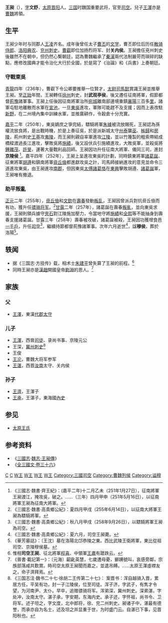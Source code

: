 {{Otheruses|王昶|subject=三國時代的王昶|other=其他時代的王昶}}
'''王昶'''（{{bd|2世紀||259年|}}），[[表字|字]]'''文舒'''，[[太原|太原]][[晋阳|晋阳]]人。[[三国|三国]]时魏国重要武将，官至[[司空|司空]]。兒子[[王渾_(王濟之父)|王渾]]亦是[[曹魏|曹魏]]將領。

== 生平 ==
王昶少年时与同郡人[[王凌_(三国)|王凌]]齐名。成年後曾任太子[[曹丕|曹丕]]的[[文学|文学]]，曹丕即位后历任[[散骑侍郎|散骑侍郎]]、[[洛阳|洛阳]][[典农|典农]]、[[兖州|兖州]][[刺史|刺史]]。[[曹叡|曹叡]]即位加扬烈将军、封'''关内侯'''。王昶擔任兗州刺史後雖然不在朝中，但仍然心繫朝廷，認為曹魏繼承了[[秦朝|秦]][[漢朝|漢]]兩代法制嚴苛而瑣碎的缺點，應修改國典才能令治化大行於全國，於是寫了《治論》和《兵書》上奏朝廷。

=== 守戰東吳 ===
[[青龍_(曹叡)|青龍]]四年（236年），曹叡下令公卿要推舉一位賢才，[[太尉|太尉]][[司馬懿|司馬懿]]賞識王昶並推舉王昶。至[[正始_(曹芳)|正始]]年間，王昶轉任[[徐州|徐州]]刺史，封'''武观亭侯'''，後又遷任征南將軍，假節都督[[荊州|荊]][[豫州|豫]]諸軍事。王昶上任後因征南將軍治所[[宛城|宛城]]離南部邊境重鎮[[襄陽|襄陽]]三百多[[里|里]]，諸軍屯駐地離散而水軍在[[宣池|宣池]]，一旦[[孙吴|東吳]]進攻，軍隊可能趕不及支援；因而上表改駐[[新野|新野]]，在二州境內集中訓練水軍，並推廣耕作，令穀倉十分充實。

[[嘉平_(曹魏)|嘉平]]二年（250年），東吳嫡庶之爭完結，驃騎將軍[[朱據|朱據]]被流放賜死，王昶認為孫權流放良將，是出戰時機，於是上奏征吳，於是派新城太守[[州泰|州泰]]襲[[巫|巫]]、[[柹歸|柹歸]]和[[房陵|房陵]]，荊州刺史[[王基_(三国)|王基]]攻[[夷陵|夷陵]]，而王昶則親自率軍進攻[[江陵|江陵]]，並以竹篾製的粗索帶結成橋樑渡過長江進攻，擊敗吳將[[施績|施績]]，後又設伏兵引施績進攻，大敗吳軍，並殺吳將[[鍾離茂|鍾離茂]]、[[許旻|許旻]]，運著大量戰利品回師。王昶因功升任征南大將軍、儀同三司，進封'''京陵侯''' <ref>《三國志·魏書·齊王紀》：(嘉平二年)十二月乙未（251年1月27日），征南將軍王昶渡江，掩攻吳，破之。……（三年）四月甲申（251年5月16日），以征南將軍王昶為征南大將軍。</ref>。嘉平四年（252年），王昶上呈進攻東吳的計劃，同時鎮東將軍[[諸葛誕|諸葛誕]]、征東將軍[[胡遵|胡遵]]和鎮南將軍[[毌丘儉|毌丘儉]]都進獻攻吳之計，司馬師接納進攻的意見並命令三道進攻東吳，由王昶進攻[[南郡|南郡]]，但因東吳[[太傅|太傅]][[諸葛恪|諸葛恪]]在[[東興|東興]]擊敗胡遵、[[諸葛誕|諸葛誕]]軍，王昶唯有撤退。

=== 助平叛亂 ===
{{see also|淮南三叛}}
[[正元_(曹魏)|正元]]二年（255年），[[毌丘儉|毌丘儉]]和[[文欽|文欽]]在[[壽春|壽春]]發動[[壽春三叛#毌丘儉、文欽之叛|叛乱]]，王昶因曾派兵對抗毌丘儉而有功，獲升任[[骠骑将军|骠骑将军]]。<ref>《三國志·魏書·高貴鄉公紀》：夏四月甲戌（255年6月14日），以征南大將軍王昶為驃騎將軍。 </ref>[[甘露_(曹髦)|甘露]]二年（257年），諸葛誕在壽春[[壽春三叛#諸葛誕之叛|叛亂]]，並向東吳求援，王昶則領兵據守[[夾石|夾石]]對江陵施加壓力，令當地守將[[施績|施績]]和[[全熙|全熙]]等不能抽身到壽春支援諸葛誕。甘露三年（258年）壽春被攻破，諸葛誕被殺，王昶因功獲增食邑[[一千戶|一千戶]]，升任[[司空|司空]]<ref>《三國志·魏書·高貴鄉公紀》：秋八月甲戌（258年9月26日），以驃騎將軍王昶為司空。</ref>，繼續持節都督荊豫諸軍事。次年六月逝世<ref>《三國志·魏書·高貴鄉公紀》：夏六月，司空王昶薨。</ref>，諡'''穆侯'''，葬於洛陽<ref>《華芳墓誌》：〔王沈〕墓在洛陽北邙恭陵之東。西比武陵王衛將軍，東比從祖司空、京陵穆侯墓。</ref>。

==轶闻==
*据《三国志·方技传》载，相术士[[朱建平_(三国)|朱建平]]曾失算了王昶的前程。<ref>惟相'''司空王昶'''、征北將軍[[程喜|程喜]]、中領軍[[王肃_(三国)|王肅]]有蹉跌云。</ref>
*同時王昶亦是[[漢趙|漢趙]]開國皇帝[[劉淵|劉淵]]的恩人。<ref>《晉書·載記第一》：〔元海〕齠齔英慧，七歲遭母憂，擗踴號叫，哀感旁鄰，宗族部落咸共歎賞。時司空太原王昶聞而嘉之，並遣吊賻。……太原王渾虛襟友之，命子濟拜焉。</ref>

== 家族 ==
=== 父 ===
* [[王澤|王澤]]，東漢[[代郡|代郡]][[太守|太守]]

=== 儿子 ===
* [[王渾_(王濟之父)|王渾]]，西晉[[司徒|司徒]]、录尚书事、京陵元公
* 王深，[[冀州|冀州]][[刺史|刺史]]<ref>《三国志注·魏书二十七·徐胡二王传第二十七》： 案晋书：浑自越骑入晋，累居方任，平吴有功，封一子江陵侯，位至司徒。浑子济，字武子，有隽才令望，为河南尹、太仆。早卒，追赠骠骑将军。浑弟深，冀州刺史。深弟湛，字处冲，汝南太守。湛子承，字安期，东海内史。承子述，字怀祖，尚书令、卫将军。述子坦之，字文度，北中郎将，徐、兖二州刺史。昶诸子中，湛最有德誉，而承亦自为名士，述及坦之并显重于世，为时盛门云。自湛已下事，见晋阳秋也。</ref>
*王俊
* [[王沦|王沦]]，曹魏大将军参军
* [[王湛_(晉朝)|王湛]]，西晋[[汝南|汝南]]太守、关内侯

=== 孙子 ===
* [[王濟_(晉朝)|王濟]]，王渾子
* [[王承_(晉朝)|王承]]，王湛子，東海國[[內史|內史]]

== 参见 ==
*[[太原王氏|太原王氏]]
== 参考资料 ==
*《[[三國志|三國志]]·[[s:三國志/卷27|魏志·王昶傳]]》
*《[[s:全三國文/卷36|全三國文·卷三十六]]》
{{reflist}}

{{start box}}
{{s-before|[[諸葛誕|諸葛誕]]}}
{{s-title|[[曹魏|曹魏]][[司空|司空]]|258年－259年}}
{{s-after|[[王觀_(三國)|王觀]]}}
{{end box}}

{{三国志}}

[[Category:太原王氏|C]]
[[Category:王姓|C]]
[[Category:曹魏政治人物|W王]]
[[Category:曹魏刺史|W王]]
[[Category:曹魏軍事人物|W王]]
[[Category:曹魏都督|W王]]
[[Category:三國司空|Category:三國司空]]
[[Category:曹魏列侯|Category:曹魏列侯]]
[[Category:谥穆|Category:谥穆]]